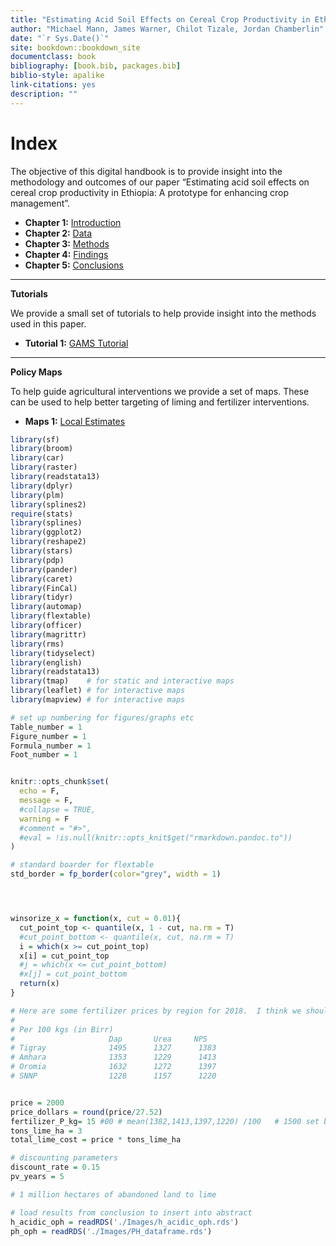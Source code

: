 ```yaml
--- 
title: "Estimating Acid Soil Effects on Cereal Crop Productivity in Ethiopia: A Digital Handbook "
author: "Michael Mann, James Warner, Chilot Tizale, Jordan Chamberlin"
date: "`r Sys.Date()`"
site: bookdown::bookdown_site
documentclass: book
bibliography: [book.bib, packages.bib]
biblio-style: apalike
link-citations: yes
description: ""
---
```


# Index {-}  

The objective of this digital handbook is to provide insight into the methodology and outcomes of our paper "Estimating acid soil effects on cereal crop productivity in Ethiopia: A prototype for enhancing crop management". 

- **Chapter 1:** [Introduction](#intro)
- **Chapter 2:** [Data](#data)
- **Chapter 3:** [Methods](#methods)
- **Chapter 4:** [Findings](#findings)
- **Chapter 5:** [Conclusions](#conclusions)


***


**Tutorials**

We provide a small set of tutorials to help provide insight into the methods used in this paper.

- **Tutorial 1:** [GAMS Tutorial](#gams)


***


**Policy Maps**

To help guide agricultural interventions we provide a set of maps. These can be used to help better targeting of liming and fertilizer interventions. 

- **Maps 1:** [Local Estimates](#local)


```r
library(sf)
library(broom)
library(car)
library(raster)
library(readstata13)
library(dplyr)
library(plm)
library(splines2)
require(stats)
library(splines)
library(ggplot2)
library(reshape2)
library(stars)
library(pdp)
library(pander)
library(caret)
library(FinCal)
library(tidyr)
library(automap)
library(flextable)
library(officer)
library(magrittr)
library(rms)
library(tidyselect)
library(english)
library(readstata13)
library(tmap)    # for static and interactive maps
library(leaflet) # for interactive maps
library(mapview) # for interactive maps

# set up numbering for figures/graphs etc
Table_number = 1
Figure_number = 1
Formula_number = 1
Foot_number = 1


knitr::opts_chunk$set(
  echo = F,
  message = F,
  #collapse = TRUE,
  warning = F
  #comment = "#>", 
  #eval = !is.null(knitr::opts_knit$get("rmarkdown.pandoc.to"))
)

# standard boarder for flextable
std_border = fp_border(color="grey", width = 1)




winsorize_x = function(x, cut = 0.01){
  cut_point_top <- quantile(x, 1 - cut, na.rm = T)
  #cut_point_bottom <- quantile(x, cut, na.rm = T)
  i = which(x >= cut_point_top) 
  x[i] = cut_point_top
  #j = which(x <= cut_point_bottom) 
  #x[j] = cut_point_bottom
  return(x)
}

```


```r
# Here are some fertilizer prices by region for 2018.  I think we should use the Urea and NPS (the NPS has pretty much replaced DAP going forward).
# 
# Per 100 kgs (in Birr)
#                     Dap       Urea     NPS
# Tigray              1495      1327      1383
# Amhara              1353      1229      1413
# Oromia              1632      1272      1397
# SNNP                1228      1157      1220


price = 2000
price_dollars = round(price/27.52)
fertilizer_P_kg= 15 #00 # mean(1382,1413,1397,1220) /100   # 1500 set by james
tons_lime_ha = 3
total_lime_cost = price * tons_lime_ha

# discounting parameters
discount_rate = 0.15
pv_years = 5

# 1 million hectares of abandoned land to lime


```


```r
# load results from conclusion to insert into abstract
h_acidic_oph = readRDS('./Images/h_acidic_oph.rds')
ph_oph = readRDS('./Images/PH_dataframe.rds')

```

